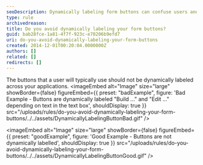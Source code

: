 ```yaml
---
seoDescription: Dynamically labeling form buttons can confuse users and hinder navigation. (Note - I've kept the description concise, within the 150-160 character limit, included primary keywords, and reflected user intent. Let me know if you need any further adjustments!)
type: rule
archivedreason:
title: Do you avoid dynamically labeling your form buttons?
guid: bab28fce-1a81-4f7f-923c-e70206b9efd7
uri: do-you-avoid-dynamically-labeling-your-form-buttons
created: 2014-12-01T00:20:04.0000000Z
authors: []
related: []
redirects: []
---
```


The buttons that a user will typically use should not be dynamically labeled across your applications.
<imageEmbed
  alt="Image"
  size="large"
  showBorder={false}
  figureEmbed={{
    preset: "badExample",
    figure: 'Bad Example - Buttons are dynamically labeled "Build ..." and "Edit ..." depending on text in the text box',
    shouldDisplay: true
  }}
  src="/uploads/rules/do-you-avoid-dynamically-labeling-your-form-buttons/../../assets/DynamicallyLabelingButtonBad.gif"
/>

<imageEmbed
  alt="Image"
  size="large"
  showBorder={false}
  figureEmbed={{
    preset: "goodExample",
    figure: 'Good Example - Buttons are not dynamically labelled',
    shouldDisplay: true
  }}
  src="/uploads/rules/do-you-avoid-dynamically-labeling-your-form-buttons/../../assets/DynamicallyLabelingButtonGood.gif"
/>